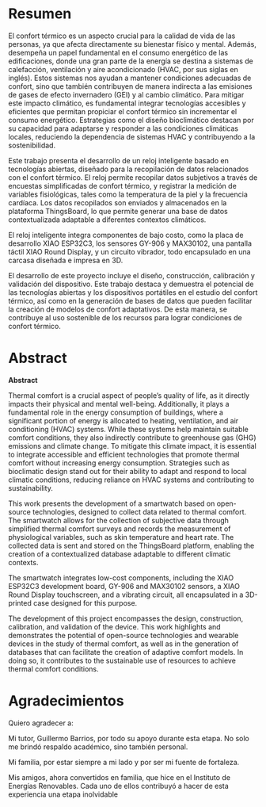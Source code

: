 # Resumen {.unnumbered}

El confort térmico es un aspecto crucial para la calidad de vida de las personas, ya que afecta directamente su bienestar físico y mental. Además, desempeña un papel fundamental en el consumo energético de las edificaciones, donde una gran parte de la energía se destina a sistemas de calefacción, ventilación y aire acondicionado (HVAC, por sus siglas en inglés). Estos sistemas nos ayudan a mantener condiciones adecuadas de confort, sino que también contribuyen de manera indirecta a las emisiones de gases de efecto invernadero (GEI) y al cambio climático. Para mitigar este impacto climático, es fundamental integrar tecnologías accesibles y eficientes que permitan propiciar el confort térmico sin incrementar el consumo energético. Estrategias como el diseño bioclimático destacan por su capacidad para adaptarse y responder a las condiciones climáticas locales, reduciendo la dependencia de sistemas HVAC y contribuyendo a la sostenibilidad.

Este trabajo presenta el desarrollo de un reloj inteligente basado en tecnologías abiertas, diseñado para la recopilación de datos relacionados con el confort térmico. El reloj permite recopilar datos subjetivos a través de encuestas simplificadas de confort térmico, y registrar la medición de variables fisiológicas, tales como la temperatura de la piel y la frecuencia cardíaca. Los datos recopilados son enviados y almacenados en la plataforma ThingsBoard, lo que permite generar una base de datos contextualizada adaptable a diferentes contextos climáticos.

El reloj inteligente integra componentes de bajo costo, como la placa de desarrollo XIAO ESP32C3, los sensores GY-906 y MAX30102, una pantalla táctil XIAO Round Display, y un circuito vibrador, todo encapsulado en una carcasa diseñada e impresa en 3D. 

El desarrollo de este proyecto incluye el diseño, construcción, calibración y validación del dispositivo. Este trabajo destaca y demuestra el potencial de las tecnologías abiertas y los dispositivos portátiles en el estudio del confort térmico, así como en la generación de bases de datos que pueden facilitar la creación de modelos de confort adaptativos. De esta manera, se contribuye al uso sostenible de los recursos para lograr condiciones de confort térmico.



# Abstract {.unnumbered}

**Abstract**

Thermal comfort is a crucial aspect of people's quality of life, as it directly impacts their physical and mental well-being. Additionally, it plays a fundamental role in the energy consumption of buildings, where a significant portion of energy is allocated to heating, ventilation, and air conditioning (HVAC) systems. While these systems help maintain suitable comfort conditions, they also indirectly contribute to greenhouse gas (GHG) emissions and climate change. To mitigate this climate impact, it is essential to integrate accessible and efficient technologies that promote thermal comfort without increasing energy consumption. Strategies such as bioclimatic design stand out for their ability to adapt and respond to local climatic conditions, reducing reliance on HVAC systems and contributing to sustainability.

This work presents the development of a smartwatch based on open-source technologies, designed to collect data related to thermal comfort. The smartwatch allows for the collection of subjective data through simplified thermal comfort surveys and records the measurement of physiological variables, such as skin temperature and heart rate. The collected data is sent and stored on the ThingsBoard platform, enabling the creation of a contextualized database adaptable to different climatic contexts.

The smartwatch integrates low-cost components, including the XIAO ESP32C3 development board, GY-906 and MAX30102 sensors, a XIAO Round Display touchscreen, and a vibrating circuit, all encapsulated in a 3D-printed case designed for this purpose.

The development of this project encompasses the design, construction, calibration, and validation of the device. This work highlights and demonstrates the potential of open-source technologies and wearable devices in the study of thermal comfort, as well as in the generation of databases that can facilitate the creation of adaptive comfort models. In doing so, it contributes to the sustainable use of resources to achieve thermal comfort conditions.


# Agradecimientos {.unnumbered}


Quiero agradecer a:

Mi tutor, Guillermo Barrios, por todo su apoyo durante esta etapa. No solo me brindó respaldo académico, sino también personal.

Mi familia, por estar siempre a mi lado y por ser mi fuente de fortaleza.

Mis amigos, ahora convertidos en familia, que hice en el Instituto de Energías Renovables. Cada uno de ellos contribuyó a hacer de esta experiencia una etapa inolvidable





